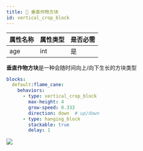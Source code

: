 ```yaml
---
title: 🎍 垂直作物方块
id: vertical_crop_block
---
```


| 属性名称 | 属性类型 | 是否必需 |
|------|------|------|
| age  | int  | 是    |

**垂直作物方块**是一种会随时间向上/向下生长的方块类型

```yml
blocks:
  default:flame_cane:
    behaviors:
      - type: vertical_crop_block
        max-height: 4
        grow-speed: 0.333
        direction: down  # up/down
      - type: hanging_block
        stackable: true
        delay: 1
```

![](/img/vertical_crop_block.png)